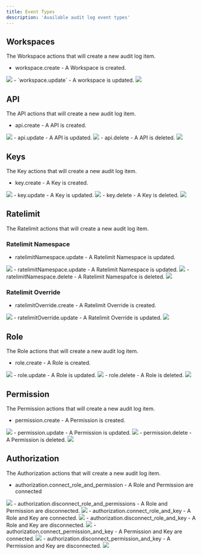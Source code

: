 ```yaml
---
title: Event Types
description: 'Available audit log event types'
---
```




## Workspaces

The Workspace actions that will create a new audit log item.

- workspace.create - A Workspace is created.
<Frame>
<img src="/audit-log/types/workspace_create.png"/>
</Frame>
- `workspace.update` - A workspace is updated.
<Frame>
<img src="/audit-log/types/workspace_update.png"/>
</Frame>

## API

The API actions that will create a new audit log item.

- api.create - A API is created.
<Frame>
<img src="/audit-log/types/api_create.png"/>
</Frame>
- api.update - A API is updated.
<Frame>
<img src="/audit-log/types/api_update.png"/>
</Frame>
- api.delete - A API is deleted.
<Frame>
<img src="/audit-log/types/api_delete.png"/>
</Frame>

## Keys

The Key actions that will create a new audit log item.

- key.create - A Key is created.
<Frame>
<img src="/audit-log/types/key_create.png"/>
</Frame>
- key.update - A Key is updated.
<Frame>
<img src="/audit-log/types/key_update.png"/>
</Frame>
- key.delete - A Key is deleted.
<Frame>
<img src="/audit-log/types/key_delete.png"/>
</Frame>

## Ratelimit

The Ratelimit actions that will create a new audit log item.

### Ratelimit Namespace

- ratelimitNamespace.update - A Ratelimit Namespace is updated.
<Frame>
<img src="/audit-log/types/ratelimitnamespace_create.png"/>
</Frame>
- ratelimitNamespace.update - A Ratelimit Namespace is updated.
<Frame>
<img src="/audit-log/types/ratelimitnamespace_update.png"/>
</Frame>
- ratelimitNamespace.delete - A Ratelimit Namespafce is deleted.
<Frame>
<img src="/audit-log/types/ratelimitnamespace_delete.png"/>
</Frame>

### Ratelimit Override

- ratelimitOverride.create - A Ratelimit Override is created.
<Frame>
<img src="/audit-log/types/ratelimitoverride_create.png"/>
</Frame>
- ratelimitOverride.update - A Ratelimit Override is updated.
<Frame>
<img src="/audit-log/types/ratelimitoverride_update.png"/>
</Frame>

## Role

The Role actions that will create a new audit log item.

- role.create - A Role is created.
<Frame>
<img src="/audit-log/types/role_create.png"/>
</Frame>
- role.update - A Role is updated.
<Frame>
<img src="/audit-log/types/role_update.png"/>
</Frame>
- role.delete - A Role is deleted. 
<Frame>
<img src="/audit-log/types/role_delete.png"/>
</Frame>

## Permission

The Permission actions that will create a new audit log item.

- permission.create - A Permission is created.
<Frame>
<img src="/audit-log/types/permission_create.png"/>
</Frame>
- permission.update - A Permission is updated.
<Frame>
<img src="/audit-log/types/permission_update.png"/>
</Frame>
- permission.delete - A Permission is deleted.
<Frame>
<img src="/audit-log/types/permission_delete.png"/>
</Frame>

## Authorization

The Authorization actions that will create a new audit log item.

- authorization.connect_role_and_permission - A Role and Permission are connected
<Frame>
<img src="/audit-log/types/auth_connect_role_permission.png"/>
</Frame>
- authorization.disconnect_role_and_permissions - A Role and Permission are disconnected.
<Frame>
<img src="/audit-log/types/auth_disconnect_role_permission.png"/>
</Frame>
- authorization.connect_role_and_key - A Role and Key are connected.
<Frame>
<img src="/audit-log/types/auth_connect_role_key.png"/>
</Frame>
- authorization.disconnect_role_and_key - A Role and Key are disconnected.
<Frame>
<img src="/audit-log/types/auth_disconnect_role_key.png"/>
</Frame>
- authorization.connect_permission_and_key - A Permission and Key are connected.
<Frame>
<img src="/audit-log/types/auth_connect_permission_key.png"/>
</Frame>
- authorization.disconnect_permission_and_key - A Permission and Key are disconnected.
<Frame>
<img src="/audit-log/types/auth_disconnect_permission_key.png"/>
</Frame>
